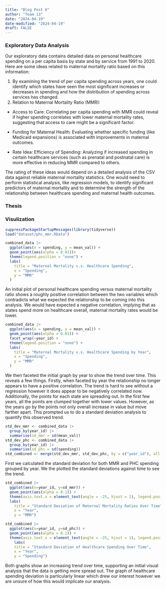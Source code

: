 ```yaml
---
title: "Blog Post 6"
author: "Team 13"
date: "2024-04-19"
date-modified: "2024-04-19"
draft: FALSE
---
```

### Exploratory Data Analysis
Our exploratory data contains detailed data on personal healthcare spending on a per capita basis by state and by service from 1991 to 2020. Here are some ideas related to maternal mortality ratio based on this information:

  1. By examining the trend of per capita spending across years, one could identify which states have seen the most significant increases or decreases in spending and how the distribution of spending across services has changed.
  2. Relation to Maternal Mortality Ratio (MMR):
  
  - Access to Care: Correlating per capita spending with MMR could reveal if higher spending correlates with lower maternal mortality rates, suggesting that access to care might be a significant factor.
    
  - Funding for Maternal Health: Evaluating whether specific funding (like Medicaid expansions) is associated with improvements in maternal outcomes.
    
  - Rate Idea: Efficiency of Spending: Analyzing if increased spending in certain healthcare services (such as prenatal and postnatal care) is more effective in reducing MMR compared to others.

The rating of these ideas would depend on a detailed analysis of the CSV data against reliable maternal mortality statistics. One would need to perform statistical analysis, like regression models, to identify significant predictors of maternal mortality and to determine the strength of the relationship between healthcare spending and maternal health outcomes.

### Thesis

### Visulization

``` r
suppressPackageStartupMessages(library(tidyverse))
load("dataset/phc_mmr.RData")

combined_data |> 
  ggplot(aes(x = spending, y = mean_val)) + 
  geom_point(aes(alpha = 0.01))+  
  theme(legend.position = "none") + 
  labs(
    title = "Maternal Mortality v.s. Healthcare Spending",
    x = "Spending",
    y = "MMR"
  )
```

An initial plot of personal healthcare spending versus maternal mortality ratio shows a roughly positive correlation between the two variables which contradicts what we expected the relationship to be coming into this analysis. We would have expected a negative correlation, implying that as states spend more on healthcare overall, maternal mortality rates would be lower.

```r
combined_data |> 
  ggplot(aes(x = spending, y = mean_val)) + 
  geom_point(aes(alpha = 0.01)) + 
  facet_wrap(~year_id) +  
  theme(legend.position = "none") + 
  labs(
    title = "Maternal Mortality v.s. Healthcare Spending by Year",
    x = "Spending",
    y = "MMR"
  )
```

We then faceted the initial graph by year to show the trend over time. This reveals a few things. Firstly, when faceted by year the relationship no longer appears to have a positive correlation. The trend is hard to see without a regression however it does appear to be negatively correlated now. Additionally, the points for each state are spreading out. In the first few years, all the points are clumped together with lower values. However, as the years go by the points not only overall increase in value but move farther apart. This prompted us to do a standard deviation analysis to quantify this observed trend. 

```r
std_dev_mmr <- combined_data |> 
  group_by(year_id) |> 
  summarise(sd_mmr = sd(mean_val))
std_dev_phc <- combined_data |> 
  group_by(year_id) |> 
  summarise(sd_phc = sd(spending))
std_combined <- merge(std_dev_mmr, std_dev_phc, by = c("year_id"), all = TRUE)
```

First we calculated the standard deviation for both MMR and PHC spending grouped by year. We the plotted the standard deviations against time to see the trend.

```r
std_combined |> 
  ggplot(aes(x=year_id, y=sd_mmr)) + 
  geom_point(aes(alpha = 0.1)) +
  theme(axis.text.x = element_text(angle = -25, hjust = 1), legend.position = "none") + 
  labs(
    title = "Standard Deviation of Maternal Mortality Ratios Over Time",
    x = "Year",
    y = "MMR")

std_combined |> 
  ggplot(aes(x=year_id, y=sd_phc)) + 
  geom_point(aes(alpha = 0.1)) +
  theme(axis.text.x = element_text(angle = -25, hjust = 1), legend.position = "none") + 
    labs(
    title = "Standard Deviation of Healthcare Spending Over Time",
    x = "Year",
    y = "Spending")
```

Both graphs show an increasing trend over time, supporting an initial visual analysis that the data is getting more spread out. The graph of healthcare spending deviation is particularly linear which drew our interest however we are unsure of how this would implicate our analysis. 